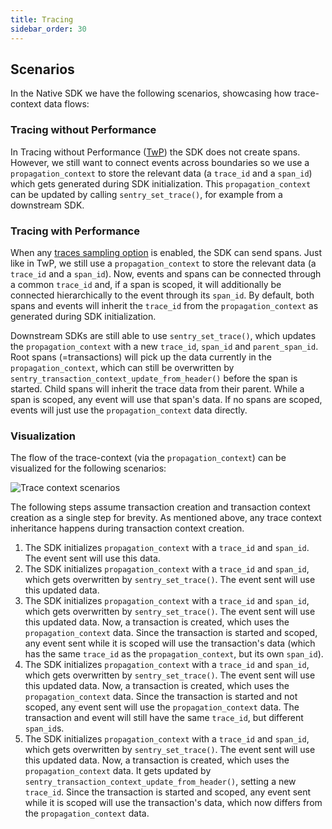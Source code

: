 ```yaml
---
title: Tracing
sidebar_order: 30
---
```


## Scenarios
In the Native SDK we have the following scenarios, showcasing how trace-context data flows:

### Tracing without Performance
In Tracing without Performance ([TwP](https://develop.sentry.dev/sdk/telemetry/traces/tracing-without-performance/)) the SDK does not create spans. However, we still want to connect events across boundaries so we use a `propagation_context` to store the relevant data (a `trace_id` and a `span_id`) which gets generated during SDK initialization. This `propagation_context` can be updated by calling `sentry_set_trace()`, for example from a downstream SDK.

### Tracing with Performance
When any [traces sampling option](https://docs.sentry.io/platforms/native/configuration/sampling/#configuring-the-transaction-sample-rate) is enabled, the SDK can send spans. Just like in TwP, we still use a `propagation_context` to store the relevant data (a `trace_id` and a `span_id`). Now, events and spans can be connected through a common `trace_id` and, if a span is scoped, it will additionally be connected hierarchically to the event through its `span_id`. By default, both spans and events will inherit the `trace_id` from the `propagation_context` as generated during SDK initialization.

Downstream SDKs are still able to use `sentry_set_trace()`, which updates the `propagation_context` with a new `trace_id`, `span_id` and `parent_span_id`. Root spans (=transactions) will pick up the data currently in the `propagation_context`, which can still be overwritten by `sentry_transaction_context_update_from_header()` before the span is started. Child spans will inherit the trace data from their parent. While a span is scoped, any event will use that span's data. If no spans are scoped, events will just use the `propagation_context` data directly.

### Visualization
The flow of the trace-context (via the `propagation_context`) can be visualized for the following scenarios:

![Trace context scenarios](./img/tracing_overview-data_flow.png)

The following steps assume transaction creation and transaction context creation as a single step for brevity. As mentioned above, any trace context inheritance happens during transaction context creation.

1. The SDK initializes `propagation_context` with a `trace_id` and `span_id`. The event sent will use this data.
2. The SDK initializes `propagation_context` with a `trace_id` and `span_id`, which gets overwritten by `sentry_set_trace()`. The event sent will use this updated data.
3. The SDK initializes `propagation_context` with a `trace_id` and `span_id`, which gets overwritten by `sentry_set_trace()`. The event sent will use this updated data. Now, a transaction is created, which uses the `propagation_context` data. Since the transaction is started and scoped, any event sent while it is scoped will use the transaction's data (which has the same `trace_id` as the `propagation_context`, but its own `span_id`).
4. The SDK initializes `propagation_context` with a `trace_id` and `span_id`, which gets overwritten by `sentry_set_trace()`. The event sent will use this updated data. Now, a transaction is created, which uses the `propagation_context` data. Since the transaction is started and not scoped, any event sent will use the `propagation_context` data. The transaction and event will still have the same `trace_id`, but different `span_id`s.
5. The SDK initializes `propagation_context` with a `trace_id` and `span_id`, which gets overwritten by `sentry_set_trace()`. The event sent will use this updated data. Now, a transaction is created, which uses the `propagation_context` data. It gets updated by `sentry_transaction_context_update_from_header()`, setting a new `trace_id`. Since the transaction is started and scoped, any event sent while it is scoped will use the transaction's data, which now differs from the `propagation_context` data.
